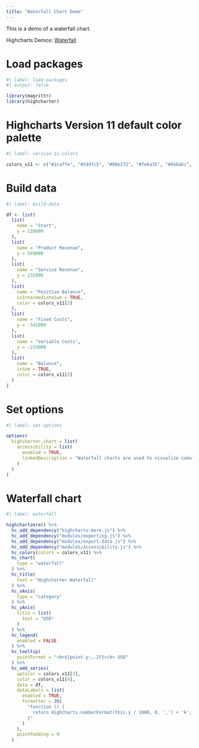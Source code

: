 ```yaml
---
title: "Waterfall Chart Demo"
---
```


This is a demo of a waterfall chart.

Highcharts Demos: [Waterfall](https://www.highcharts.com/demo/waterfall)

# Load packages

```r
#| label: load-packages
#| output: false

library(magrittr)
library(highcharter)
```

# Highcharts Version 11 default color palette

```r
#| label: version-11-colors

colors_v11 <- c("#2caffe", "#544fc5", "#00e272", "#fe6a35", "#6b8abc", "#d568fb", "#2ee0ca", "#fa4b42", "#feb56a", "#91e8e1")
```

# Build data

```r
#| label: build-data

df <- list(
  list(
    name = "Start",
    y = 120000
  ),
  list(
    name = "Product Revenue",
    y = 569000
  ),
  list(
    name = "Service Revenue",
    y = 231000
  ),
  list(
    name = "Positive Balance",
    isIntermediateSum = TRUE,
    color = colors_v11[2]
  ),
  list(
    name = "Fixed Costs",
    y = -342000
  ),
  list(
    name = "Variable Costs",
    y = -233000
  ),
  list(
    name = "Balance",
    isSum = TRUE,
    color = colors_v11[2]
  )
)
```

# Set options

```r
#| label: set-options

options(
  highcharter.chart = list(
    accessibility = list(
      enabled = TRUE,
      linkedDescription = "Waterfall charts are used to visualize cumulative values, where each data point contributes to a total. In this example, points showing intermediate sums are used to indicate the progression of the total."
    )
  )
)
```

# Waterfall chart

```r
#| label: waterfall

highchartzero() %>% 
  hc_add_dependency("highcharts-more.js") %>% 
  hc_add_dependency("modules/exporting.js") %>% 
  hc_add_dependency("modules/export-data.js") %>% 
  hc_add_dependency("modules/accessibility.js") %>% 
  hc_colors(colors = colors_v11) %>% 
  hc_chart(
    type = "waterfall"
  ) %>% 
  hc_title(
    text = "Highcharter Waterfall"
  ) %>% 
  hc_xAxis(
    type = "category"
  ) %>% 
  hc_yAxis(
    title = list(
      text = "USD"
    )
  ) %>% 
  hc_legend(
    enabled = FALSE
  ) %>% 
  hc_tooltip(
    pointFormat = "<b>${point.y:,.2f}</b> USD"
  ) %>% 
  hc_add_series(
    upColor = colors_v11[3],
    color = colors_v11[4],
    data = df,
    dataLabels = list(
      enabled = TRUE,
      formatter = JS(
        "function () {
          return Highcharts.numberFormat(this.y / 1000, 0, ',') + 'k';
        }"
      )
    ),
    pointPadding = 0
  )
```

